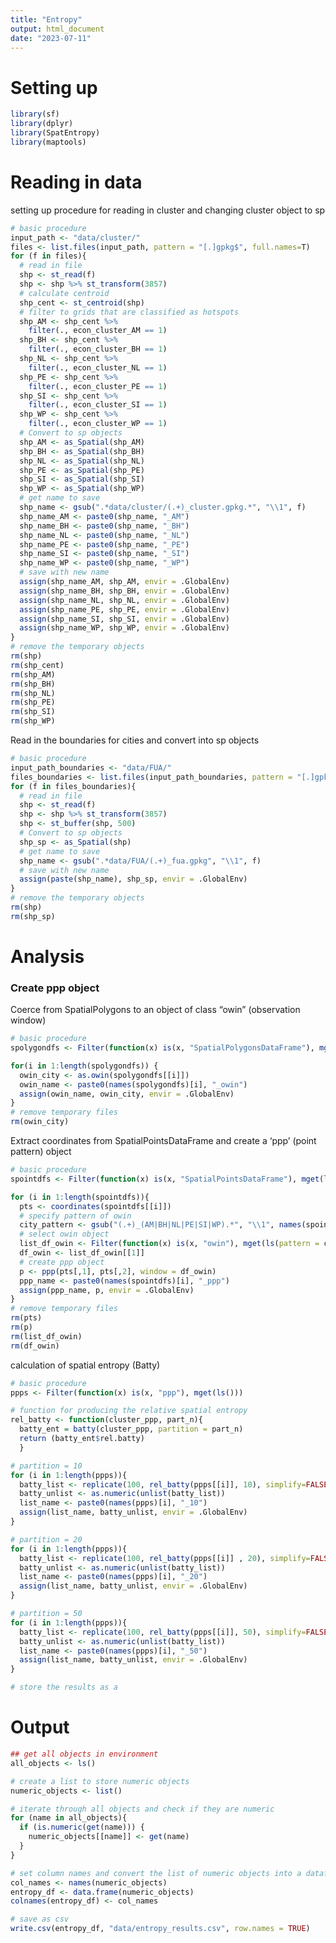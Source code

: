 ---
title: "Entropy"
output: html_document
date: "2023-07-11"
---

# Setting up 

```{r, message=FALSE, warning=FALSE}
library(sf)
library(dplyr)
library(SpatEntropy)
library(maptools)
```

# Reading in data

setting up procedure for reading in cluster and changing cluster object to sp

```{r}
# basic procedure 
input_path <- "data/cluster/"
files <- list.files(input_path, pattern = "[.]gpkg$", full.names=T)
for (f in files){
  # read in file
  shp <- st_read(f) 
  shp <- shp %>% st_transform(3857)
  # calculate centroid 
  shp_cent <- st_centroid(shp)
  # filter to grids that are classified as hotspots
  shp_AM <- shp_cent %>% 
    filter(., econ_cluster_AM == 1) 
  shp_BH <- shp_cent %>% 
    filter(., econ_cluster_BH == 1) 
  shp_NL <- shp_cent %>% 
    filter(., econ_cluster_NL == 1) 
  shp_PE <- shp_cent %>% 
    filter(., econ_cluster_PE == 1) 
  shp_SI <- shp_cent %>% 
    filter(., econ_cluster_SI == 1) 
  shp_WP <- shp_cent %>% 
    filter(., econ_cluster_WP == 1) 
  # Convert to sp objects
  shp_AM <- as_Spatial(shp_AM)
  shp_BH <- as_Spatial(shp_BH)
  shp_NL <- as_Spatial(shp_NL)
  shp_PE <- as_Spatial(shp_PE)
  shp_SI <- as_Spatial(shp_SI)
  shp_WP <- as_Spatial(shp_WP)
  # get name to save
  shp_name <- gsub(".*data/cluster/(.+)_cluster.gpkg.*", "\\1", f)
  shp_name_AM <- paste0(shp_name, "_AM")
  shp_name_BH <- paste0(shp_name, "_BH")
  shp_name_NL <- paste0(shp_name, "_NL")
  shp_name_PE <- paste0(shp_name, "_PE")
  shp_name_SI <- paste0(shp_name, "_SI")
  shp_name_WP <- paste0(shp_name, "_WP")
  # save with new name
  assign(shp_name_AM, shp_AM, envir = .GlobalEnv)
  assign(shp_name_BH, shp_BH, envir = .GlobalEnv)
  assign(shp_name_NL, shp_NL, envir = .GlobalEnv)
  assign(shp_name_PE, shp_PE, envir = .GlobalEnv)
  assign(shp_name_SI, shp_SI, envir = .GlobalEnv)
  assign(shp_name_WP, shp_WP, envir = .GlobalEnv)
}
# remove the temporary objects
rm(shp)
rm(shp_cent)
rm(shp_AM)
rm(shp_BH)
rm(shp_NL)
rm(shp_PE)
rm(shp_SI)
rm(shp_WP)
```

Read in the boundaries for cities and convert into sp objects

```{r}
# basic procedure
input_path_boundaries <- "data/FUA/"
files_boundaries <- list.files(input_path_boundaries, pattern = "[.]gpkg$", full.names=T)
for (f in files_boundaries){
  # read in file
  shp <- st_read(f)
  shp <- shp %>% st_transform(3857)
  shp <- st_buffer(shp, 500)
  # Convert to sp objects
  shp_sp <- as_Spatial(shp)
  # get name to save
  shp_name <- gsub(".*data/FUA/(.+)_fua.gpkg", "\\1", f)
  # save with new name
  assign(paste(shp_name), shp_sp, envir = .GlobalEnv)
}
# remove the temporary objects
rm(shp)
rm(shp_sp)
```


# Analysis

### Create ppp object

Coerce from SpatialPolygons to an object of class “owin” (observation window)

```{r}
# basic procedure
spolygondfs <- Filter(function(x) is(x, "SpatialPolygonsDataFrame"), mget(ls()))

for(i in 1:length(spolygondfs)) {
  owin_city <- as.owin(spolygondfs[[i]])
  owin_name <- paste0(names(spolygondfs)[i], "_owin") 
  assign(owin_name, owin_city, envir = .GlobalEnv)
}
# remove temporary files
rm(owin_city)
```

Extract coordinates from SpatialPointsDataFrame and create a ‘ppp’ (point pattern) object

```{r}
# basic procedure
spointdfs <- Filter(function(x) is(x, "SpatialPointsDataFrame"), mget(ls()))

for (i in 1:length(spointdfs)){
  pts <- coordinates(spointdfs[[i]])
  # specify pattern of owin 
  city_pattern <- gsub("(.+)_(AM|BH|NL|PE|SI|WP).*", "\\1", names(spointdfs)[i])
  # select owin object
  list_df_owin <- Filter(function(x) is(x, "owin"), mget(ls(pattern = city_pattern)))
  df_owin <- list_df_owin[[1]]
  # create ppp object
  p <- ppp(pts[,1], pts[,2], window = df_owin)
  ppp_name <- paste0(names(spointdfs)[i], "_ppp") 
  assign(ppp_name, p, envir = .GlobalEnv)
}
# remove temporary files
rm(pts)
rm(p)
rm(list_df_owin)
rm(df_owin)
```

calculation of spatial entropy (Batty)

```{r}
# basic procedure
ppps <- Filter(function(x) is(x, "ppp"), mget(ls()))
```

```{r}
# function for producing the relative spatial entropy 
rel_batty <- function(cluster_ppp, part_n){
  batty_ent = batty(cluster_ppp, partition = part_n)
  return (batty_ent$rel.batty)
  }
```

```{r}
# partition = 10
for (i in 1:length(ppps)){
  batty_list <- replicate(100, rel_batty(ppps[[i]], 10), simplify=FALSE)
  batty_unlist <- as.numeric(unlist(batty_list))
  list_name <- paste0(names(ppps)[i], "_10")
  assign(list_name, batty_unlist, envir = .GlobalEnv)
}
```

```{r}
# partition = 20
for (i in 1:length(ppps)){
  batty_list <- replicate(100, rel_batty(ppps[[i]] , 20), simplify=FALSE)
  batty_unlist <- as.numeric(unlist(batty_list))
  list_name <- paste0(names(ppps)[i], "_20")
  assign(list_name, batty_unlist, envir = .GlobalEnv)
}
```

```{r}
# partition = 50
for (i in 1:length(ppps)){
  batty_list <- replicate(100, rel_batty(ppps[[i]], 50), simplify=FALSE)
  batty_unlist <- as.numeric(unlist(batty_list))
  list_name <- paste0(names(ppps)[i], "_50")
  assign(list_name, batty_unlist, envir = .GlobalEnv)
}
```

```{r}
# store the results as a 
```


# Output 

```{r}
## get all objects in environment 
all_objects <- ls()

# create a list to store numeric objects
numeric_objects <- list()

# iterate through all objects and check if they are numeric
for (name in all_objects){
  if (is.numeric(get(name))) {
    numeric_objects[[name]] <- get(name)
  }
}
```


```{r}
# set column names and convert the list of numeric objects into a dataframe
col_names <- names(numeric_objects)
entropy_df <- data.frame(numeric_objects)
colnames(entropy_df) <- col_names
```

```{r}
# save as csv
write.csv(entropy_df, "data/entropy_results.csv", row.names = TRUE)
```

